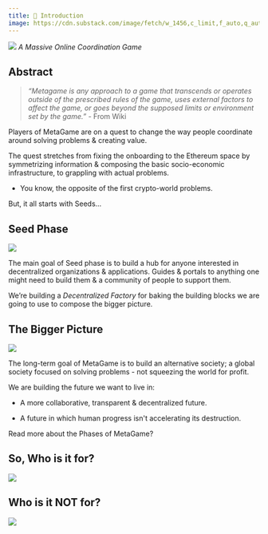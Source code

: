 ```yaml
---
title: 🐙 Introduction
image: https://cdn.substack.com/image/fetch/w_1456,c_limit,f_auto,q_auto:good,fl_progressive:steep/https%3A%2F%2Fbucketeer-e05bbc84-baa3-437e-9518-adb32be77984.s3.amazonaws.com%2Fpublic%2Fimages%2Fe93a37b7-2a48-421c-80b7-3079eca8beb7_2048x881.png
---
```


![](https://cdn.substack.com/image/fetch/w_1456,c_limit,f_auto,q_auto:good,fl_progressive:steep/https%3A%2F%2Fbucketeer-e05bbc84-baa3-437e-9518-adb32be77984.s3.amazonaws.com%2Fpublic%2Fimages%2Fe93a37b7-2a48-421c-80b7-3079eca8beb7_2048x881.png)
_A Massive Online Coordination Game_

## Abstract

> _“Metagame is any approach to a game that transcends or operates outside of the prescribed rules of the game, uses external factors to affect the game, or goes beyond the supposed limits or environment set by the game.”_ - From Wiki

Players of MetaGame are on a quest to change the way people coordinate around solving problems & creating value.

The quest stretches from fixing the onboarding to the Ethereum space
by symmetrizing information & composing the basic socio-economic infrastructure, to grappling with actual problems.
- You know, the opposite of the first crypto-world problems.

But, it all starts with Seeds...

## Seed Phase

![](https://cdn.substack.com/image/fetch/w_1456,c_limit,f_auto,q_auto:good,fl_progressive:steep/https%3A%2F%2Fbucketeer-e05bbc84-baa3-437e-9518-adb32be77984.s3.amazonaws.com%2Fpublic%2Fimages%2Ffa305be3-279a-440a-9ba2-cfa2d49281c4_952x186.png)

The main goal of Seed phase is to build a hub for anyone interested in decentralized
organizations & applications.
Guides & portals to anything one might need to build them & a community of people to support them.

We’re building a _Decentralized Factory_ for baking the building blocks we are going to use to compose the bigger picture.

## The Bigger Picture

![](https://cdn.substack.com/image/fetch/w_1456,c_limit,f_auto,q_auto:good,fl_progressive:steep/https%3A%2F%2Fbucketeer-e05bbc84-baa3-437e-9518-adb32be77984.s3.amazonaws.com%2Fpublic%2Fimages%2Fbe6c92b4-6ead-4a60-acf0-db9cc0251b9c_1310x265.png)

The long-term goal of MetaGame is to build an alternative society; a global society focused on solving problems - not squeezing the world for profit.

We are building the future we want to live in:

-   A more collaborative, transparent & decentralized future.

-   A future in which human progress isn't accelerating its destruction.


Read more about the Phases of MetaGame?

## So, Who is it for?
![](https://cdn.substack.com/image/fetch/w_1456,c_limit,f_auto,q_auto:good,fl_progressive:steep/https%3A%2F%2Fbucketeer-e05bbc84-baa3-437e-9518-adb32be77984.s3.amazonaws.com%2Fpublic%2Fimages%2F636c2c77-b1f3-4ecf-9bcb-f1f55891be40_596x640.png)

## Who is it NOT for?

![](https://cdn.substack.com/image/fetch/w_1456,c_limit,f_auto,q_auto:good,fl_progressive:steep/https%3A%2F%2Fbucketeer-e05bbc84-baa3-437e-9518-adb32be77984.s3.amazonaws.com%2Fpublic%2Fimages%2F0963cbdf-8f6e-4e78-893f-aad2c7726964_586x226.png)

